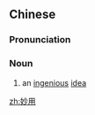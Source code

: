 ==Chinese==
{{zh-forms}}

===Pronunciation===
{{zh-pron
|m=miàoyòng
|mn=biāu-iōng
|cat=n
}}

===Noun===
{{zh-noun}}

# {{lb|zh|literary}} an [[ingenious]] [[idea]]

[[zh:妙用]]